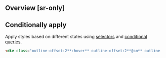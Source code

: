 ## Overview [sr-only]
<Overview/>

## Conditionally apply
Apply styles based on different states using [selectors](/guide/state-selectors) and [conditional queries](/guide/conditional-queries).
```html
<div class="outline-offset:2**:hover** outline-offset:2**@sm** outline-offset:2**@dark** outline-offset:2**@print**">…</div>
```

